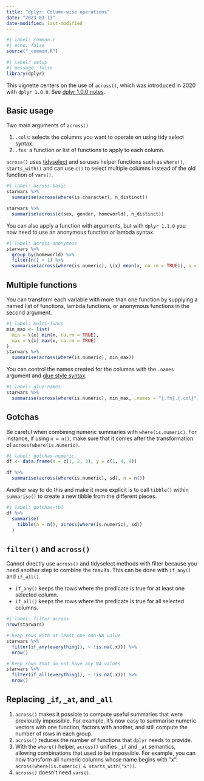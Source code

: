 ```yaml
---
title: "dplyr: Column-wise operations"
date: "2023-03-13"
date-modified: last-modified
---
```


```r
#| label: common.r
#| echo: false
source("_common.R")
```

```r
#| label: setup
#| message: false
library(dplyr)
```

This vignette centers on the use of `across()`, which was introduced in 2020 with `dplyr 1.0.0`. See [dplyr 1.0.0 notes](01-dplyr-1.0.0.qmd#sec-across).


## Basic usage {#sec-basic}

Two main arguments of `across()`

1. `.cols`: selects the columns you want to operate on using tidy select syntax.
2. `.fns`: a function or list of functions to apply to each column.

`across()` uses [tidyselect](https://dplyr.tidyverse.org/reference/dplyr_tidy_select.html) and so uses helper functions such as `where()`, `starts_with()` and can use `c()` to select multiple columns instead of the old function of `vars()`.

```r
#| label: across-basic
starwars %>% 
  summarise(across(where(is.character), n_distinct))

starwars %>% 
  summarise(across(c(sex, gender, homeworld), n_distinct))
```

You can also apply a function with arguments, but with `dplyr 1.1.0` you now need to use an anonymous function or lambda syntax.

```r
#| label: across-anonymous
starwars %>% 
  group_by(homeworld) %>% 
  filter(n() > 1) %>% 
  summarise(across(where(is.numeric), \(x) mean(x, na.rm = TRUE)), n = n())
```


## Multiple functions {#sec-multi-funcs}
You can transform each variable with more than one function by supplying a named list of functions, lambda functions, or anonymous functions in the second argument.

```r
#| label: multi-funcs
min_max <- list(
  min = \(x) min(x, na.rm = TRUE),
  max = \(x) max(x, na.rm = TRUE)
)
starwars %>% 
  summarise(across(where(is.numeric), min_max))
```

You can control the names created for the columns with the `.names` argument and [glue style syntax](https://glue.tidyverse.org).

```r
#| label: glue-names
starwars %>% 
  summarise(across(where(is.numeric), min_max, .names = "{.fn}.{.col}"))
```


## Gotchas {#sec-gotchas}

Be careful when combining numeric summaries with `where(is.numeric)`. For instance, if using `n = n()`, make sure that it comes after the transformation of `across(where(is.numeric)`.

```r
#| label: gotchas-numeric
df <- data.frame(x = c(1, 2, 3), y = c(1, 4, 9))

df %>% 
  summarise(across(where(is.numeric), sd), n = n())
```

Another way to do this and make it more explicit is to call `tibble()` within `summarise()` to create a new tibble from the different pieces.

```r
#| label: gotchas-tbl
df %>% 
  summarise(
    tibble(n = n(), across(where(is.numeric), sd))
  )
```


## `filter()` and `across()` {#sec-filter}
Cannot directly use `across()` and tidyselect methods with filter because you need another step to combine the results. This can be done with `if_any()` and `if_all()`.

- `if_any()` keeps the rows where the predicate is true for at least one selected column.
- `if_all()` keeps the rows where the predicate is true for all selected columns.

```r
#| label: filter across
nrow(starwars)

# Keep rows with at least one non-NA value
starwars %>% 
  filter(if_any(everything(), ~ !is.na(.x))) %>% 
  nrow()

# Keep rows that do not have any NA values
starwars %>% 
  filter(if_all(everything(), ~ !is.na(.x))) %>% 
  nrow()
```

## Replacing `_if`, `_at`, and `_all`
1. `across()` makes it possible to compute useful summaries that were previously impossible. For example, it’s now easy to summarise numeric vectors with one function, factors with another, and still compute the number of rows in each group.
2. `across()` reduces the number of functions that `dplyr` needs to provide.
3. With the `where()` helper, `across()` unifies `_if` and `_at` semantics, allowing combinations that used to be impossible. For example, you can now transform all numeric columns whose name begins with "x": `across(where(is.numeric) & starts_with("x"))`.
4. `across()` doesn’t need `vars()`.
